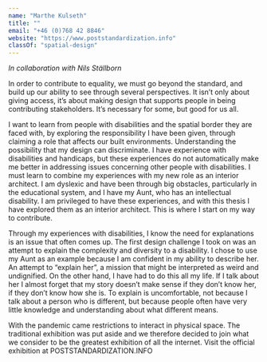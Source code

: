 ```yaml
---
name: "Marthe Kulseth"
title: ""
email: "+46 (0)768 42 8846"
website: "https://www.poststandardization.info"
classOf: "spatial-design"
---
```






*In collaboration with Nils Ställborn*

In order to contribute to equality, we must go beyond the standard, and build up our ability to see through several perspectives. It isn’t only about giving access, it’s about making design that supports people in being contributing stakeholders. It’s necessary for some, but good for us all.
 
I want to learn from people with disabilities and the spatial border they are faced with, by exploring the responsibility I have been given, through claiming a role that affects our built environments. Understanding the possibility that my design can discriminate. I have experience with disabilities and handicaps, but these experiences do not automatically make me better in addressing issues concerning other people with disabilities. I must learn to combine my experiences with my new role as an interior architect. I am dyslexic and have been through big obstacles, particularly in the educational system, and I have my Aunt, who has an intellectual disability. I am privileged to have these experiences, and with this thesis I have explored them as an interior architect. This is where I start on my way to contribute.

Through my experiences with disabilities, I know the need for explanations is an issue that often comes up. The first design challenge I took on was an attempt to explain the complexity and diversity to a disability. I chose to use my Aunt as an example because I am confident in my ability to describe her. An attempt to “explain her”, a mission that might be interpreted as weird and undignified. On the other hand, I have had to do this all my life. If I talk about her I almost forget that my story doesn’t make sense if they don’t know her, if they don’t know how she is. To explain is uncomfortable, not because I talk about a person who is different, but because people often have very little knowledge and understanding about what different means.

With the pandemic came restrictions to interact in physical space.  The traditional exhibition was put aside and we therefore decided to join what we consider to be the greatest exhibition of all the internet.  Visit the official exhibition at POSTSTANDARDIZATION.INFO 

<ImageZoom
  preview={preview141}
  zoom={zoom141}
  caption="Poststandardization.info"
/>

<ImageZoom
  preview={preview142}
  zoom={zoom142}
  caption="A standard is something that is used as a measurement, norm, or model in comparative evaluations"
/>

<ImageZoom
  preview={preview143}
  zoom={zoom143}
  caption="an attempt to explain the complexity and diversity to a disability"
/>